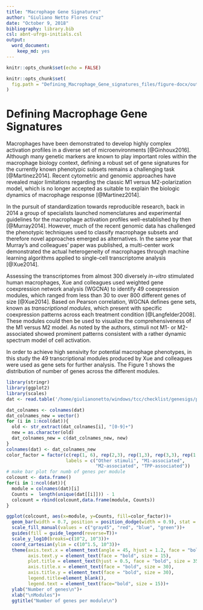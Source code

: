 ```yaml
---
title: "Macrophage Gene Signatures"
author: "Giuliano Netto Flores Cruz"
date: "October 9, 2018"
bibliography: library.bib
csl: abnt-ufrgs-initials.csl
output: 
  word_document: 
    keep_md: yes
---
```


```r
knitr::opts_chunk$set(echo = FALSE)
```

```r
knitr::opts_chunk$set(
  fig.path = "Defining_Macrophage_Gene_signatures_files/figure-docx/out-1.png"
)
```

# Defining Macrophage Gene Signatures

  Macrophages have been demonstrated to develop highly complex activation profiles in a diverse set of microenvironments [@Ginhoux2016]. Although many genetic markers are known to play important roles within the macrophage biology context, defining a robust set of gene signatures for the currently known phenotypic subsets remains a challenging task [@Martinez2014]. Recent cytometric and genomic approaches have revealed major limitations regarding the classic M1 versus M2-polarization model, which is no longer accepted as suitable to explain the biologic dynamics of macrophage response [@Martinez2014].
  
  In the pursuit of standardization towards reproducible research, back in 2014 a group of specialists launched nomenclatures and experimental guidelines for the macrophage activation profiles well-established by then [@Murray2014]. However, much of the recent genomic data has challenged the phenotypic techniques used to classify macrophage subsets and therefore novel approaches emerged as alternatives. In the same year that Murray's and colleagues' paper was published, a multi-center work demonstrated the actual heterogeneity of macrophages through machine learning algorithms applied to single-cell transcriptome analysis [@Xue2014]. 
  
  Assessing the transcriptomes from almost 300 diversely _in-vitro_ stimulated human macrophages, Xue and colleagues used weighted gene coexpression network analysis (WGCNA) to identify 49 coexpression modules, which ranged from less than 30 to over 800 different genes of size [@Xue2014]. Based on Pearson correlation, WGCNA defines gene sets, known as _transcriptional modules_, which present with specific coexpression patterns across each treatment condition [@Langfelder2008]. These modules could then be used to visualize the comprehensiveness of the M1 versus M2 model. As noted by the authors, stimuli not M1- or M2-associated showed prominent patterns consistent with a rather dynamic spectrum model of cell activation.
  
  In order to achieve high sensivity for potential macrophage phenotypes, in this study the 49 transcriptional modules produced by Xue and colleagues were used as gene sets for further analysis. The Figure 1 shows the distribution of number of genes across the different modules.
  
```r

library(stringr)
library(ggplot2)
library(scales)
dat <- read.table('/home/giulianonetto/windows/tcc/checklist/genesigs/papers/Xue, 2014/modules.csv', sep = '\t', header = T, stringsAsFactors = F)

dat_colnames <- colnames(dat)
dat_colnames_new = vector()
for (i in 1:ncol(dat)){
  old <- str_extract(dat_colnames[i], "[0-9]+")
  new = as.character(old)
  dat_colnames_new = c(dat_colnames_new, new)
}
colnames(dat) <- dat_colnames_new
color_factor = factor(c(rep(1, 6), rep(2,3), rep(1,3), rep(3,3), rep(1,14), 4,1,rep(4,2), rep(1,16)), 
                      labels = c("Other stimuli", "M1-associated",
                                 "M2-associated", "TPP-associated"))
# make bar plot for numb of genes per module
colcount <- data.frame()
for(i in 1:ncol(dat)){
  module = colnames(dat)[i]
  Counts =  length(unique(dat[[i]])) - 1
  colcount = rbind(colcount,data.frame(module, Counts))
}

ggplot(colcount, aes(x=module, y=Counts, fill=color_factor))+
  geom_bar(width = 0.7, position = position_dodge(width = 0.9), stat = "identity")+
  scale_fill_manual(values = c("gray45", "red", "blue", "green"))+
  guides(fill = guide_legend(reverse=T))+
  scale_y_log10(breaks=c(10^2, 10^3))+
  coord_cartesian(ylim = c(10^1.5, 10^3))+
  theme(axis.text.x = element_text(angle = 45, hjust = 1.2, face = "bold", size = 11),
        axis.text.y = element_text(face = "bold", size = 15),
        plot.title = element_text(hjust = 0.5, face = "bold", size = 35),
        axis.title.x = element_text(face = "bold", size = 30),
        axis.title.y = element_text(face = "bold", size = 30),
        legend.title=element_blank(),
        legend.text = element_text(face="bold", size = 15))+
  ylab("Number of genes\n")+
  xlab("\nModules")+
  ggtitle("Number of genes per module\n")

```
